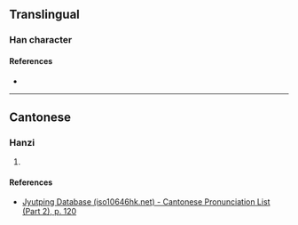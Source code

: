 {{character info}}
==Translingual==

===Han character===
{{Han char|rn=64|rad=手|as=17|sn=20|four=|canj=QFFR|ids=⿰扌營}}

====References====
* {{Han ref|kx=0463.211|hdz=31988.101|uh=651A|ud=25882}}

----

==Cantonese==

===Hanzi===
{{yue-hanzi|jyut=[[jing4]]|y=ying4}}

# {{rfdef|yue|sort=手17}}

====References====
* [http://www.iso10646hk.net/jp/document/download.jsp Jyutping Database (iso10646hk.net) - Cantonese Pronunciation List (Part 2), p. 120]